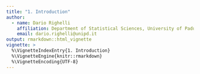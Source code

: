 ```yaml
---
title: "1. Introduction"
author: 
  - name: Dario Righelli
    affiliation: Department of Statistical Sciences, University of Padua, Padua, Italy
    email: dario.righelli@unipd.it
output: rmarkdown::html_vignette
vignette: >
  %\VignetteIndexEntry{1. Introduction}
  %\VignetteEngine{knitr::rmarkdown}
  %\VignetteEncoding{UTF-8}
---
```


